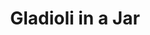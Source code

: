 ---
title: Gladioli in a Jar
media: 
dimensions: 20" x 16"
hero_image: ../../images/gallery/gladioli_in_a_jar.jpg
sale_status: Sold
---